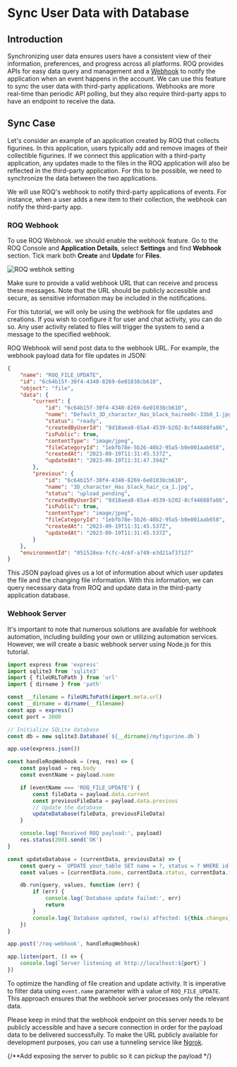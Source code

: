 
# Sync User Data with Database

## Introduction

Synchronizing user data ensures users have a consistent view of their information, preferences, and progress across all platforms. ROQ provides APIs for easy data query and management and a [Webhook](/development-guides/webhooks) to notify the application when an event happens in the account. We can use this feature to sync the user data with third-party applications. Webhooks are more real-time than periodic API polling, but they also require third-party apps to have an endpoint to receive the data.

## Sync Case

Let's consider an example of an application created by ROQ that collects figurines. In this application, users typically add and remove images of their collectible figurines. If we connect this application with a third-party application, any updates made to the files in the ROQ application will also be reflected in the third-party application. For this to be possible, we need to synchronize the data between the two applications.

We will use ROQ's webhook to notify third-party applications of events. For instance, when a user adds a new item to their collection, the webhook can notify the third-party app. 

### ROQ Webhook

To use ROQ Webhook. we should enable the webhook feature. Go to the ROQ Console and **Application Details**, select **Settings** and find **Webhook** section. Tick mark both **Create** and **Update** for **Files**.

![ROQ webhok setting](/sync-data-webhook-database.png)

<Callout type="info">
Make sure to provide a valid webhook URL that can receive and process these messages. Note that the URL should be publicly accessible and secure, as sensitive information may be included in the notifications.
</Callout>

For this tutorial, we will only be using the webhook for file updates and creations. If you wish to configure it for user and chat activity, you can do so. Any user activity related to files will trigger the system to send a message to the specified webhook.

ROQ Webhook will send post data to the webhook URL. For example, the webhook payload data for file updates in JSON:

```json
{
	"name": "ROQ_FILE_UPDATE",
	"id": "6c64b15f-30f4-4340-8269-6e01038cb610",
	"object": "file",
	"data": {
		"current": {
			"id": "6c64b15f-30f4-4340-8269-6e01038cb610",
			"name": "Default_3D_character_Has_black_hairee0c-33b0_1.jpg",
			"status": "ready",
			"createdByUserId": "8d18aea8-65a4-4539-b202-8cf44688fa86",
			"isPublic": true,
			"contentType": "image/jpeg",
			"fileCategoryId": "1ebfb78e-5b26-40b2-95a5-b0e001aab658",
			"createdAt": "2023-09-19T11:31:45.537Z",
			"updatedAt": "2023-09-19T11:31:47.394Z"
		},
		"previous": {
			"id": "6c64b15f-30f4-4340-8269-6e01038cb610",
			"name": "3D_character_Has_black_hair_ca_1.jpg",
			"status": "upload_pending",
			"createdByUserId": "8d18aea8-65a4-4539-b202-8cf44688fa86",
			"isPublic": true,
			"contentType": "image/jpeg",
			"fileCategoryId": "1ebfb78e-5b26-40b2-95a5-b0e001aab658",
			"createdAt": "2023-09-19T11:31:45.537Z",
			"updatedAt": "2023-09-19T11:31:45.537Z",
		}
	},
	"environmentId": "051528ea-fcfc-4c6f-a749-e3d21af37127"
}
```

This JSON payload gives us a lot of information about which user updates the file and the changing file information. With this information, we can query necessary data from ROQ and update data in the third-party application database.

### Webhook Server

It's important to note that numerous solutions are available for webhook automation, including building your own or utilizing automation services. However, we will create a basic webhook server using Node.js for this tutorial.

```js
import express from 'express'
import sqlite3 from 'sqlite3'
import { fileURLToPath } from 'url'
import { dirname } from 'path'

const __filename = fileURLToPath(import.meta.url)
const __dirname = dirname(__filename)
const app = express()
const port = 3000

// Initialize SQLite database
const db = new sqlite3.Database(`${__dirname}/myfigurine.db`)

app.use(express.json())

const handleRoqWebhook = (req, res) => {
	const payload = req.body
	const eventName = payload.name

	if (eventName === 'ROQ_FILE_UPDATE') {
		const fileData = payload.data.current
		const previousFileData = payload.data.previous
		// Update the database
		updateDatabase(fileData, previousFileData)
	}

	console.log('Received ROQ payload:', payload)
	res.status(200).send('OK')
}

const updateDatabase = (currentData, previousData) => {
	const query = `UPDATE your_table SET name = ?, status = ? WHERE id = ?`
	const values = [currentData.name, currentData.status, currentData.id]

	db.run(query, values, function (err) {
		if (err) {
			console.log('Database update failed:', err)
			return
		}
		console.log(`Database updated, row(s) affected: ${this.changes}`)
	})
}

app.post('/roq-webhook', handleRoqWebhook)

app.listen(port, () => {
	console.log(`Server listening at http://localhost:${port}`)
})
```

To optimize the handling of file creation and update activity. It is imperative to filter data using `event.name` parameter with a value of `ROQ_FILE_UPDATE`. This approach ensures that the webhook server processes only the relevant data.

Please keep in mind that the webhook endpoint on this server needs to be publicly accessible and have a secure connection in order for the payload data to be delivered successfully. To make the URL publicly available for development purposes, you can use a tunneling service like [Ngrok](https://ngrok.com/download).



{/**Add exposing the server to public so it can pickup the payload */}


